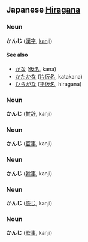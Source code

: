 ==Japanese [[Hiragana]]==
===Noun===
'''かんじ''' ([[漢字]], [[kanji]])

====See also====
*[[かな]] ([[仮名]], kana)
*[[かたかな]] ([[片仮名]], katakana)
*[[ひらがな]] ([[平仮名]], hiragana)

===Noun===
'''かんじ''' ([[甘辞]], kanji)

===Noun===
'''かんじ''' ([[官事]], kanji)

===Noun===
'''かんじ''' ([[幹事]], kanji)

===Noun===
'''かんじ''' ([[感じ]], kanji)

===Noun===
'''かんじ''' ([[監事]], kanji)